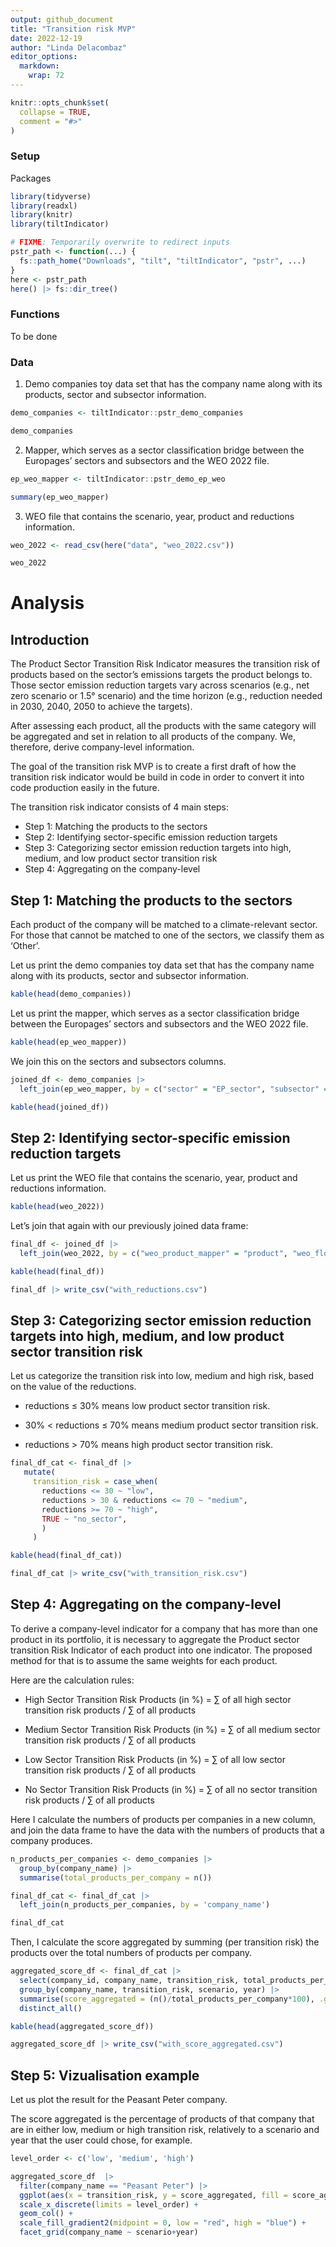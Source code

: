 ```yaml
---
output: github_document
title: "Transition risk MVP"
date: 2022-12-19
author: "Linda Delacombaz"
editor_options:
  markdown:
    wrap: 72
---
```


```r
knitr::opts_chunk$set(
  collapse = TRUE,
  comment = "#>"
)
```

### Setup

Packages

```r
library(tidyverse)
library(readxl)
library(knitr)
library(tiltIndicator)
```

```r
# FIXME: Temporarily overwrite to redirect inputs
pstr_path <- function(...) {
  fs::path_home("Downloads", "tilt", "tiltIndicator", "pstr", ...)
}
here <- pstr_path
here() |> fs::dir_tree()
```

### Functions

To be done

### Data

1. Demo companies toy data set that has the company name along with its
products, sector and subsector information.

```r
demo_companies <- tiltIndicator::pstr_demo_companies

demo_companies
```

2. Mapper, which serves as a sector classification bridge between the
Europages' sectors and subsectors and the WEO 2022 file.

```r
ep_weo_mapper <- tiltIndicator::pstr_demo_ep_weo

summary(ep_weo_mapper)
```

3. WEO file that contains the scenario, year, product and reductions
information.

```r
weo_2022 <- read_csv(here("data", "weo_2022.csv"))

weo_2022
```

# Analysis

## Introduction

The Product Sector Transition Risk Indicator measures the transition risk of
products based on the sector’s emissions targets the product belongs to. Those
sector emission reduction targets vary across scenarios (e.g., net zero
scenario or 1.5° scenario) and the time horizon (e.g., reduction needed in
2030, 2040, 2050 to achieve the targets).

After assessing each product, all the products with the same category will be
aggregated and set in relation to all products of the company. We, therefore,
derive company-level information.

The goal of the transition risk MVP is to create a first draft of how the
transition risk indicator would be build in code in order to convert it into
code production easily in the future.

The transition risk indicator consists of 4 main steps:

-   Step 1: Matching the products to the sectors
-   Step 2: Identifying sector-specific emission reduction targets
-   Step 3: Categorizing sector emission reduction targets into high,
    medium, and low product sector transition risk
-   Step 4: Aggregating on the company-level

## Step 1: Matching the products to the sectors

Each product of the company will be matched to a climate-relevant sector. For
those that cannot be matched to one of the sectors, we classify them as
‘Other’.

Let us print the demo companies toy data set that has the company name along
with its products, sector and subsector information.

```r
kable(head(demo_companies))
```

Let us print the mapper, which serves as a sector classification bridge between
the Europages' sectors and subsectors and the WEO 2022 file.

```r
kable(head(ep_weo_mapper))
```

We join this on the sectors and subsectors columns.

```r
joined_df <- demo_companies |>
  left_join(ep_weo_mapper, by = c("sector" = "EP_sector", "subsector" = "EP_subsector"))

kable(head(joined_df))
```

## Step 2: Identifying sector-specific emission reduction targets

Let us print the WEO file that contains the scenario, year, product and
reductions information.

```r
kable(head(weo_2022))
```

Let's join that again with our previously joined data frame:

```r
final_df <- joined_df |>
  left_join(weo_2022, by = c("weo_product_mapper" = "product", "weo_flow_mapper" = "flow"))

kable(head(final_df))

final_df |> write_csv("with_reductions.csv")
```

## Step 3: Categorizing sector emission reduction targets into high, medium, and low product sector transition risk

Let us categorize the transition risk into low, medium and high risk, based on
the value of the reductions.

-   reductions ≤ 30% means low product sector transition risk.

-   30% \< reductions ≤ 70% means medium product sector transition risk.

-   reductions \> 70% means high product sector transition risk.

```r
final_df_cat <- final_df |>
   mutate(
     transition_risk = case_when(
       reductions <= 30 ~ "low",
       reductions > 30 & reductions <= 70 ~ "medium",
       reductions >= 70 ~ "high",
       TRUE ~ "no_sector",
       )
     )

kable(head(final_df_cat))

final_df_cat |> write_csv("with_transition_risk.csv")
```

## Step 4: Aggregating on the company-level

To derive a company-level indicator for a company that has more than one
product in its portfolio, it is necessary to aggregate the Product sector
transition Risk Indicator of each product into one indicator. The proposed
method for that is to assume the same weights for each product.

Here are the calculation rules:

-   High Sector Transition Risk Products (in %) = ∑ of all high sector
    transition risk products / ∑ of all products

-   Medium Sector Transition Risk Products (in %) = ∑ of all medium
    sector transition risk products / ∑ of all products

-   Low Sector Transition Risk Products (in %) = ∑ of all low sector
    transition risk products / ∑ of all products

-   No Sector Transition Risk Products (in %) = ∑ of all no sector
    transition risk products / ∑ of all products

Here I calculate the numbers of products per companies in a new column, and
join the data frame to have the data with the numbers of products that a
company produces.

```r
n_products_per_companies <- demo_companies |>
  group_by(company_name) |>
  summarise(total_products_per_company = n())
```

```r
final_df_cat <- final_df_cat |>
  left_join(n_products_per_companies, by = 'company_name')

final_df_cat
```

Then, I calculate the score aggregated by summing (per transition risk) the
products over the total numbers of products per company.

```r
aggregated_score_df <- final_df_cat |>
  select(company_id, company_name, transition_risk, total_products_per_company, scenario, year) |>
  group_by(company_name, transition_risk, scenario, year) |>
  summarise(score_aggregated = (n()/total_products_per_company*100), .groups = 'keep') |>
  distinct_all()

kable(head(aggregated_score_df))

aggregated_score_df |> write_csv("with_score_aggregated.csv")
```

## Step 5: Vizualisation example

Let us plot the result for the Peasant Peter company.

The score aggregated is the percentage of products of that company that are in
either low, medium or high transition risk, relatively to a scenario and year
that the user could chose, for example.

```r
level_order <- c('low', 'medium', 'high')

aggregated_score_df  |>
  filter(company_name == "Peasant Peter") |>
  ggplot(aes(x = transition_risk, y = score_aggregated, fill = score_aggregated)) +
  scale_x_discrete(limits = level_order) +
  geom_col() +
  scale_fill_gradient2(midpoint = 0, low = "red", high = "blue") +
  facet_grid(company_name ~ scenario+year)
```
